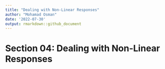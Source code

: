 ```yaml
---
title: "Dealing with Non-Linear Responses"
author: "Mohamad Osman"
date: '2022-07-30'
output: rmarkdown::github_document
---
```


# Section 04: Dealing with Non-Linear Responses
